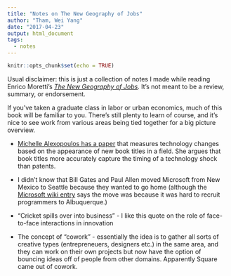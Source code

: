 ```yaml
---
title: "Notes on The New Geography of Jobs"
author: "Tham, Wei Yang"
date: "2017-04-23"
output: html_document
tags:
  - notes
---
```


```r
knitr::opts_chunk$set(echo = TRUE)
```

Usual disclaimer: this is just a collection of notes I made while reading Enrico Moretti's [*The New Geography of Jobs*](https://www.amazon.com/New-Geography-Jobs-Enrico-Moretti/dp/0544028058). It's not meant to be a review, summary, or endorsement. 

If you've taken a graduate class in labor or urban economics, much of this book will be familiar to you. There's still plenty to learn of course, and it's nice to see work from various areas being tied together for a big picture overview. 

- [Michelle Alexopoulos has a paper](http://homes.chass.utoronto.ca/~malex/readallaboutittechnology.pdf) that measures technology changes based on the appearance of new book titles in a field. She argues that book titles more accurately capture the timing of a technology shock than patents. 

- I didn't know that Bill Gates and Paul Allen moved Microsoft from New Mexico to Seattle because they wanted to go home (although the [Microsoft wiki entry](https://en.m.wikipedia.org/wiki/History_of_Microsoft) says the move was because it was hard to recruit programmers to Albuquerque.)

- "Cricket spills over into business" - I like this quote on the role of face-to-face interactions in innovation 

- The concept of "cowork" - essentially the idea is to gather all sorts of creative types (entrepreneuers, designers etc.) in the same area, and they can work on their own projects but now have the option of bouncing ideas off of people from other domains. Apparently Square came out of cowork. 
